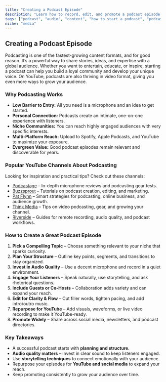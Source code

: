 ```yaml
---
title: "Creating a Podcast Episode"
description: "Learn how to record, edit, and promote a podcast episode with engaging storytelling and clear audio."
tags: ["podcast", "audio", "content", "how to start a podcast", "podcast episode ideas", "podcast storytelling"]
niche: "media"
---
```


## Creating a Podcast Episode

Podcasting is one of the fastest-growing content formats, and for good reason. It’s a powerful way to share stories, ideas, and expertise with a global audience. Whether you want to entertain, educate, or inspire, starting a podcast can help you build a loyal community and develop your unique voice. On YouTube, podcasts are also thriving in video format, giving you even more ways to grow your audience.

### Why Podcasting Works

- **Low Barrier to Entry:** All you need is a microphone and an idea to get started.  
- **Personal Connection:** Podcasts create an intimate, one-on-one experience with listeners.  
- **Niche Communities:** You can reach highly engaged audiences with very specific interests.  
- **Multi-Platform Reach:** Upload to Spotify, Apple Podcasts, and YouTube to maximize your exposure.  
- **Evergreen Value:** Good podcast episodes remain relevant and discoverable for years.  

### Popular YouTube Channels About Podcasting

Looking for inspiration and practical tips? Check out these channels:  

- [Podcastage](https://www.youtube.com/@Podcastage) – In-depth microphone reviews and podcasting gear tests.  
- [Buzzsprout](https://www.youtube.com/@Buzzsprout) – Tutorials on podcast creation, editing, and marketing.  
- [Pat Flynn](https://www.youtube.com/@PatFlynn) – Smart strategies for podcasting, online business, and audience growth.  
- [Think Media](https://www.youtube.com/@ThinkMedia) – Tips on video podcasting, gear, and growing your channel.  
- [Riverside](https://www.youtube.com/@Riversidefm) – Guides for remote recording, audio quality, and podcast workflows.  

### How to Create a Great Podcast Episode

1. **Pick a Compelling Topic** – Choose something relevant to your niche that sparks curiosity.  
2. **Plan Your Structure** – Outline key points, segments, and transitions to stay organized.  
3. **Invest in Audio Quality** – Use a decent microphone and record in a quiet environment.  
4. **Engage Your Listeners** – Speak naturally, use storytelling, and ask rhetorical questions.  
5. **Include Guests or Co-Hosts** – Collaboration adds variety and can expand your reach.  
6. **Edit for Clarity & Flow** – Cut filler words, tighten pacing, and add intro/outro music.  
7. **Repurpose for YouTube** – Add visuals, waveforms, or live video recording to make it YouTube-ready.  
8. **Promote Widely** – Share across social media, newsletters, and podcast directories.  

### Key Takeaways

- A successful podcast starts with **planning and structure**.  
- **Audio quality matters** – invest in clear sound to keep listeners engaged.  
- Use **storytelling techniques** to connect emotionally with your audience.  
- Repurpose your episodes for **YouTube and social media** to expand your reach.  
- Keep promoting consistently to grow your audience over time.  
